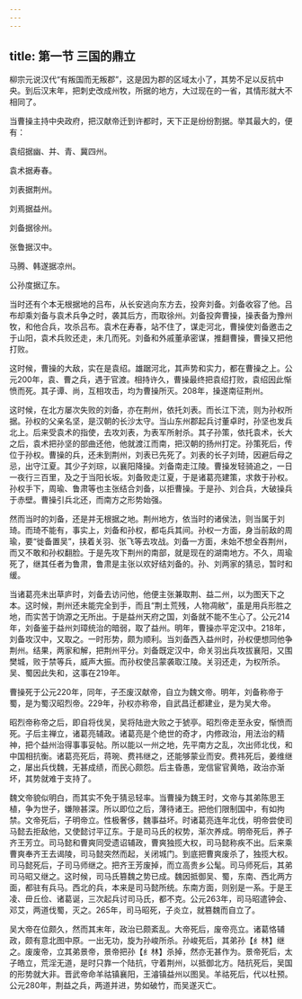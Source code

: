 ```yaml
---
---
---
```

title: 第一节 三国的鼎立
---




柳宗元说汉代“有叛国而无叛郡”，这是因为郡的区域太小了，其势不足以反抗中央。到后汉末年，把刺史改成州牧，所据的地方，大过现在的一省，其情形就大不相同了。

当曹操主持中央政府，把汉献帝迁到许都时，天下正是纷纷割据。举其最大的，便有：

袁绍据幽、并、青、冀四州。

袁术据寿春。

刘表据荆州。

刘焉据益州。

刘备据徐州。

张鲁据汉中。

马腾、韩遂据凉州。

公孙度据辽东。

当时还有个本无根据地的吕布，从长安逃向东方去，投奔刘备。刘备收容了他。吕布却乘刘备与袁术兵争之时，袭其后方，而取徐州。刘备投奔曹操，操表备为豫州牧，和他合兵，攻杀吕布。袁术在寿春，站不住了，谋走河北，曹操使刘备邀击之于山阳，袁术兵败还走，未几而死。刘备和外戚董承密谋，推翻曹操，曹操又把他打败。

这时候，曹操的大敌，实在是袁绍。雄踞河北，其声势和实力，都在曹操之上。公元200年，袁、曹之兵，遇于官渡。相持许久，曹操最终把袁绍打败，袁绍因此惭愤而死。其子谭、尚，互相攻击，均为曹操所灭。208年，操遂南征荆州。

这时候，在北方屡次失败的刘备，亦在荆州，依托刘表。而长江下流，则为孙权所据。孙权的父亲名坚，是汉朝的长沙太守。当山东州郡起兵讨董卓时，孙坚也发兵北上。后来受袁术的指使，去攻刘表，为表军所射杀。其子孙策，依托袁术，长大之后，袁术把孙坚的部曲还他，他就渡江而南，把汉朝的扬州打定。孙策死后，传位于孙权。曹操的兵，还未到荆州，刘表已先死了。刘表的长子刘琦，因避后母之忌，出守江夏。其少子刘琮，以襄阳降操。刘备南走江陵。曹操发轻骑追之，一日一夜行三百里，及之于当阳长坂。刘备败走江夏，于是诸葛亮建策，求救于孙权。孙权手下，周瑜、鲁肃等也主张结合刘备，以拒曹操。于是孙、刘合兵，大破操兵于赤壁。曹操引兵北还，而南方之形势始强。

然而当时的刘备，还是并无根据之地。荆州地方，依当时的诸侯法，则当属于刘琦。而琦不能有，事实上，刘备和孙权，都屯兵其间。孙权一方面，身当前敌的周瑜，要“徙备置吴”，挟着关羽、张飞等去攻战。刘备一方面，未始不想全吞荆州，而又不敢和孙权翻脸。于是先攻下荆州的南部，就是现在的湖南地方。不久，周瑜死了，继其任者为鲁肃，鲁肃是主张以欢好结刘备的。孙、刘两家的猜忌，暂时和缓。

当诸葛亮未出草庐时，刘备去访问他，他便主张兼取荆、益二州，以为图天下之本。这时候，荆州还未能完全到手，而且“荆土荒残，人物凋敝”，虽是用兵形胜之地，而实苦于饷源之无所出。于是益州天府之国，刘备就不能不生心了。公元214年，刘备鉴于益州刘璋统治的暗弱，取了益州。明年，曹操亦平定汉中。218年，刘备攻汉中，又取之。一时形势，颇为顺利。当刘备西入益州时，孙权便想同他争荆州。结果，两家和解，把荆州平分。刘备既定汉中，命关羽出兵攻拔襄阳，又围樊城，败于禁等兵，威声大振。而孙权使吕蒙袭取江陵。关羽还走，为权所杀。吴、蜀因此失和，这事在219年。

曹操死于公元220年，同年，子丕废汉献帝，自立为魏文帝。明年，刘备称帝于蜀，是为蜀汉昭烈帝。229年，孙权亦称帝，自武昌迁都建业，是为吴大帝。

昭烈帝称帝之后，即自将伐吴，吴将陆逊大败之于猇亭。昭烈帝走至永安，惭愤而死。子后主禅立，诸葛亮辅政。诸葛亮是个绝世的奇才，内修政治，用法治的精神，把个益州治得事事妥帖。所以能以一州之地，先平南方之乱，次出师北伐，和中国相抗衡。诸葛亮死后，蒋琬、费祎继之，还能够蒙业而安。费祎死后，姜维继之，屡出兵伐魏，无甚成绩，而民心颇怨。后主昏愚，宠信宦官黄皓，政治亦渐坏，其势就难于支持了。

魏文帝貌似明白，而其实不免于猜忌轻率。当曹操为魏王时，文帝与其弟陈思王植，争为世子，嫌隙甚深。所以即位之后，薄待诸王。把他们限制国中，有如拘禁。文帝死后，子明帝立。性极奢侈，魏事益坏。时诸葛亮连年北伐，明帝尝使司马懿去拒敌他，又使懿讨平辽东。于是司马氏的权势，渐次养成。明帝死后，养子齐王芳立。司马懿和曹爽同受遗诏辅政，曹爽独揽大权，司马懿称疾不出。后来乘曹爽奉齐王去谒陵，司马懿突然而起，关闭城门。到底把曹爽废杀了，独揽大权。司马懿死后，子司马师继之。把齐王芳废掉，而立高贵乡公髦。司马师死后，其弟司马昭又继之。这时候，司马氏篡魏之势已成。魏因抵御吴、蜀，东南、西北两方面，都驻有兵马。西北的兵，本来是司马懿所统。东南方面，则别是一系。于是王凌、毌丘俭、诸葛诞，三次起兵讨司马氏，都不克。公元263年，司马昭遣钟会、邓艾，两道伐蜀，灭之。265年，司马昭死，子炎立，就篡魏而自立了。

吴大帝在位颇久，然而其末年，政治已颇紊乱。大帝死后，废帝亮立。诸葛恪辅政，颇有意北图中原。一出无功，旋为孙峻所杀。孙峻死后，其弟孙【纟林】继之。废废帝，立其弟景帝，景帝把孙【纟林】杀掉，然亦无甚作为。景帝死后，太子皓立，荒淫无道，是时只靠一个陆抗，守着荆州，以抵御北方。陆抗死后，吴国的形势就大非。晋武帝命羊祜镇襄阳，王濬镇益州以图吴。羊祜死后，代以杜预。公元280年，荆益之兵，两道并进，势如破竹，而吴遂灭亡。